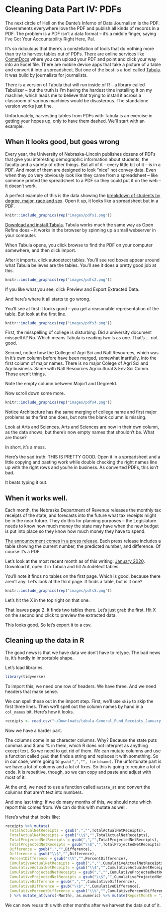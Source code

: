 # Cleaning Data Part IV: PDFs

The next circle of Hell on the Dante's Inferno of Data Journalism is the PDF. Governments everywhere love the PDF and publish all kinds of records in a PDF. The problem is a PDF isn't a data format -- it's a middle finger, saying I've Got Your Accountability Right Here, Pal.

It's so ridiculous that there's a constellation of tools that do nothing more than try to harvest tables out of PDFs. There are online services like [CometDocs](https://www.cometdocs.com/) where you can upload your PDF and point and click your way into an Excel file. There are mobile device apps that take a picture of a table and convert it into a spreadsheet. But one of the best is a tool called [Tabula](https://tabula.technology/). It was build by journalists for journalists.

There is a version of Tabula that will run inside of R -- a library called Tabulizer -- but the truth is I'm having the hardest time installing it on my machine, which leads me to believe that trying to install it across a classroom of various machines would be disasterous. The standalone version works just fine.

Unfortunately, harvesting tables from PDFs with Tabula is an exercise in getting your hopes up, only to have them dashed. We'll start with an example.

## When it looks good, but goes wrong

Every year, the University of Nebraska-Lincoln publishes dozens of PDFs that give you interesting demographic information about students, the faculty and a variety of other things. But all of it -- every little bit of it -- is in a PDF. And most of them are designed to look "nice" not convey data. Even when they do very obviously look like they came from a spreadsheet -- like someone printed the spreadsheet to a PDF so they could put it on the web -- it doesn't work.

A perfect example of this is the data showing the [breakdown of students by degree, major, race and sex](https://iea.unl.edu/dmdocuments/050_fall_2018_enrl_p100.pdf). Open it up, it looks like a spreadsheet but in a PDF.

```r
knitr::include_graphics(rep("images/pdfs1.png"))
```

[Download and install Tabula](https://tabula.technology/). Tabula works much the same way as Open Refine does -- it works in the browser by spinning up a small webserver in 
your computer. 

When Tabula opens, you click browse to find the PDF on your computer somewhere, and then click import. 

After it imports, click autodetect tables. You'll see red boxes appear around what Tabula believes are the tables. You'll see it does a pretty good job at this. 

```r
knitr::include_graphics(rep("images/pdfs2.png"))
```

If you like what you see, click Preview and Export Extracted Data.

And here's where it all starts to go wrong. 

You'll see at first it looks good -- you get a reasonable representation of the table. But look at the first line.

```r
knitr::include_graphics(rep("images/pdfs3.png"))
```

First, the misspelling of college is disturbing. Did a university document misspell it? No. Which means Tabula is reading two ls as one. That's ... not good.

Second, notice how the College of Agri Sci and Natl Resources, which was in it's own column before have been merged, somewhat inartfully, into the first column of major names. There is no major Colege of Agri Sci and Agribusiness. Same with Natl Resources Agricultural & Env Sci Comm. Those aren't things.

Note the empty column between Major1 and DegreeId.

Now scroll down some more.

```r
knitr::include_graphics(rep("images/pdfs4.png"))
```

Notice Architecture has the same merging of college name and first major problems as the first one does, but note the blank column is missing. 

Look at Arts and Sciences. Arts and Sciences are now in their own column, as the data shows, but there's now empty names that shouldn't be. What are those? 

In short, it's a mess. 

Here's the sad truth: THIS IS PRETTY GOOD. Open it in a spreadsheet and a little copying and pasting work while double checking the right names line up with the right rows and you're in business. As converted PDFs, this isn't bad. 

It beats typing it out.

## When it works well.

Each month, the Nebraska Department of Revenue releases the monthly tax receipts of the state, and forecasts into the future what tax receipts might be in the near future. They do this for planning purposes -- the Legislature needs to know how much money the state may have when the new budget is put into place so they know how much money they have to spend. 

[The announcement comes in a press release](https://revenue.nebraska.gov/about/news-releases/previous-general-funds-receipts-news-releases). Each press release includes a table showing the current number, the predicted number, and difference. Of course it's a PDF.

Let's look at the most recent month as of this writing: [January 2020](https://revenue.nebraska.gov/sites/revenue.nebraska.gov/files/doc/news-release/gen-fund/2020/General_Fund_Receipts_January_2020.pdf). Download it, open it in Tabula and hit Autodetect tables.

You'll note it finds no tables on the first page. Which is good, because there aren't any. Let's look at the third page. It finds a table, but is it one? 

```r
knitr::include_graphics(rep("images/pdfs5.png"))
```

Let's hit the X in the top right on that one. 

That leaves page 2. It finds two tables there. Let's just grab the first. Hit X on the second and click to preview the extracted data.

This looks good. So let's export it to a csv. 

## Cleaning up the data in R

The good news is that we have data we don't have to retype. The bad news is, it's hardly in importable shape.

Let's load libraries.

```r
library(tidyverse)
```

To import this, we need one row of headers. We have three. And we need headers that make sense. 

We can spell these out in the import step. First, we'll use `skip` to skip the first three lines. Then we'll spell out the column names by hand in a `col_names` bit. Here's how it looks.

```r
receipts <- read_csv("~/Downloads/tabula-General_Fund_Receipts_January_2020.csv", skip = 3, col_names = c("Month", "TotalActualNetReceipts", "TotalProjectedNetReceipts", "Difference", "PercentDifference", "CumulativeActualNetReceipts", "CumulativeProjectedNetReceipts", "CumulativeDifference","CumulativePercentDifference"))
```

Now we have a harder part. 

The columns come in as character columns. Why? Because the state puts commas and $ and % in them, which R does not interpret as anything except text. So we need to get rid of them. We can mutate columns and use a function called `gsub` that finds a string and replaces it with something. So in our case, we're going to `gsub(",","", fieldname)`. The unfortunate part is we have a lot of colunns and a lot of fixes. So this is going to require a lot of code. It is repetitive, though, so we can copy and paste and adjust with most of it. 

At the end, we need to use a function called `mutate_at` and convert the columns that aren't text into numbers. 

And one last thing: If we do many months of this, we should note which report this comes from. We can do this with mutate as well.

Here's what that looks like:

```r
receipts %>% mutate(
  TotalActualNetReceipts = gsub(",","",TotalActualNetReceipts),
  TotalActualNetReceipts = gsub("\\$","",TotalActualNetReceipts),
  TotalProjectedNetReceipts = gsub(",","",TotalProjectedNetReceipts),
  TotalProjectedNetReceipts = gsub("\\$","",TotalProjectedNetReceipts),
  Difference = gsub(",","",Difference),
  Difference = gsub("\\$","",Difference),
  PercentDifference = gsub("\\%","",PercentDifference),
  CumulativeActualNetReceipts = gsub(",","",CumulativeActualNetReceipts),
  CumulativeActualNetReceipts = gsub("\\$","",CumulativeActualNetReceipts),
  CumulativeProjectedNetReceipts = gsub(",","",CumulativeProjectedNetReceipts),
  CumulativeProjectedNetReceipts = gsub("\\$","",CumulativeProjectedNetReceipts),
  CumulativeDifference = gsub(",","",CumulativeDifference),
  CumulativeDifference = gsub("\\$","",CumulativeDifference),
  CumulativePercentDifference = gsub("\\%","",CumulativePercentDifference)
  ) %>% mutate_at(vars(-Month), as.numeric) %>% mutate(ReportMonth = "January 2020")
```

We can now reuse this with other months after we harvest the data out of it.

